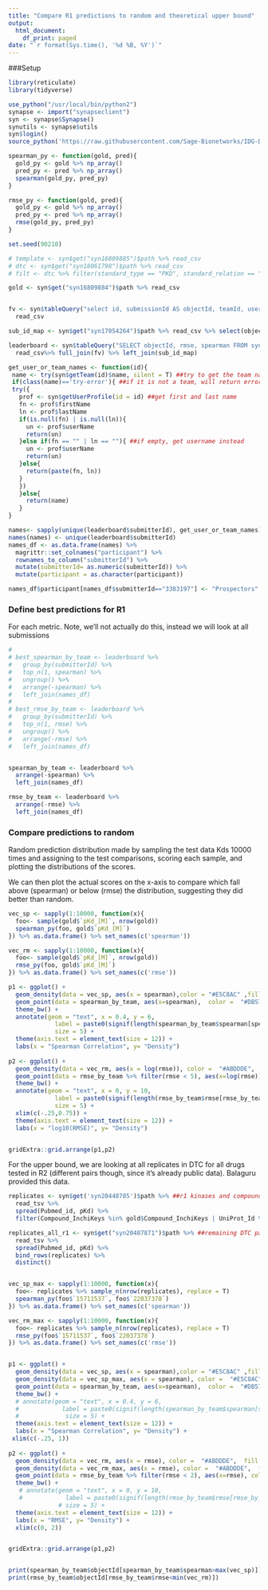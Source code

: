 ```yaml
---
title: "Compare R1 predictions to random and theoretical upper bound"
output:
  html_document:
    df_print: paged
date: "`r format(Sys.time(), '%d %B, %Y')`"
---
```


###Setup

```r
library(reticulate)
library(tidyverse)

use_python("/usr/local/bin/python2")
synapse <- import("synapseclient")
syn <- synapse$Synapse()
synutils <- synapse$utils
syn$login()
source_python('https://raw.githubusercontent.com/Sage-Bionetworks/IDG-DREAM-Drug-Kinase-Challenge/master/round1b/score/bin/evaluation_metrics_python2.py')

spearman_py <- function(gold, pred){
  gold_py <- gold %>% np_array()
  pred_py <- pred %>% np_array()
  spearman(gold_py, pred_py)
}

rmse_py <- function(gold, pred){
  gold_py <- gold %>% np_array()
  pred_py <- pred %>% np_array()
  rmse(gold_py, pred_py)
}

set.seed(90210)

# template <- syn$get("syn16809885")$path %>% read_csv
# dtc <- syn$get("syn18061798")$path %>% read_csv
# filt <- dtc %>% filter(standard_type == "PKD", standard_relation == "=")

gold <- syn$get("syn16809884")$path %>% read_csv


fv <- syn$tableQuery("select id, submissionId AS objectId, teamId, userId from syn17051994", includeRowIdAndRowVersion = F)$filepath %>%
  read_csv

sub_id_map <- syn$get("syn17054264")$path %>% read_csv %>% select(objectId, submitterId)

leaderboard <- syn$tableQuery("SELECT objectId, rmse, spearman FROM syn17054253", includeRowIdAndRowVersion = F)$filepath %>% 
  read_csv%>% full_join(fv) %>% left_join(sub_id_map)

get_user_or_team_names <- function(id){
 name <- try(syn$getTeam(id)$name, silent = T) ##try to get the team name from id 
 if(class(name)=='try-error'){ ##if it is not a team, will return error, so then try to get user profile
 try({
   prof <- syn$getUserProfile(id = id) ##get first and last name
   fn <- prof$firstName
   ln <- prof$lastName
   if(is.null(fn) | is.null(ln)){
     un <- prof$userName
     return(un) 
   }else if(fn == "" | ln == ""){ ##if empty, get username instead
     un <- prof$userName
     return(un)
   }else{
     return(paste(fn, ln))
   }
   })
   }else{
     return(name)
   }
}

names<- sapply(unique(leaderboard$submitterId), get_user_or_team_names)
names(names) <- unique(leaderboard$submitterId)
names_df <- as.data.frame(names) %>% 
  magrittr::set_colnames("participant") %>% 
  rownames_to_column("submitterId") %>% 
  mutate(submitterId= as.numeric(submitterId)) %>% 
  mutate(participant = as.character(participant))

names_df$participant[names_df$submitterId=="3383197"] <- "Prospectors"


```

### Define best predictions for R1

For each metric.
Note, we'll not actually do this, instead we will look at all submissions

```r
# 
# best_spearman_by_team <- leaderboard %>%
#   group_by(submitterId) %>%
#   top_n(1, spearman) %>%
#   ungroup() %>%
#   arrange(-spearman) %>% 
#   left_join(names_df) 
# 
# best_rmse_by_team <- leaderboard %>%
#   group_by(submitterId) %>%
#   top_n(1, rmse) %>%
#   ungroup() %>%
#   arrange(-rmse) %>% 
#   left_join(names_df) 


spearman_by_team <- leaderboard %>%
  arrange(-spearman) %>%
  left_join(names_df)

rmse_by_team <- leaderboard %>%
  arrange(-rmse) %>%
  left_join(names_df)

```

### Compare predictions to random 

Random prediction distribution made by sampling the test data Kds 10000 times and assigning to the test comparisons, scoring each sample, and plotting the distributions of the scores. 

We can then plot the actual scores on the x-axis to compare which fall above (spearman) or below (rmse) the distribution, suggesting they did better than random. 

```r
vec_sp <- sapply(1:10000, function(x){
  foo<- sample(gold$`pKd_[M]`, nrow(gold))
  spearman_py(foo, gold$`pKd_[M]`)
}) %>% as.data.frame() %>% set_names(c('spearman'))

vec_rm <- sapply(1:10000, function(x){
  foo<- sample(gold$`pKd_[M]`, nrow(gold))
  rmse_py(foo, gold$`pKd_[M]`) 
}) %>% as.data.frame() %>% set_names(c('rmse'))

p1 <- ggplot() +
  geom_density(data = vec_sp, aes(x = spearman),color = "#E5C8AC" ,fill = "#E5C8AC", alpha = .5 , bw = "sj") +
  geom_point(data = spearman_by_team, aes(x=spearman),  color =  "#DB5700",  y = 0) +
  theme_bw() + 
  annotate(geom = "text", x = 0.4, y = 6,
             label = paste0(signif(length(spearman_by_team$spearman[spearman_by_team$spearman>max(vec_sp)])/length(spearman_by_team$rmse)*100, 2), "% of submissions \nbetter than random") ,
             size = 5) +
  theme(axis.text = element_text(size = 12)) +
  labs(x = "Spearman Correlation", y= "Density")
  
p2 <- ggplot() +
  geom_density(data = vec_rm, aes(x = log(rmse)), color =  "#ABDDDE",  fill = "#ABDDDE", alpha = .5, bw = "sj") +
  geom_point(data = rmse_by_team %>% filter(rmse < 5), aes(x=log(rmse)), color = "#046C9A", y = 0) +
  theme_bw() + 
  annotate(geom = "text", x = 0, y = 10,
             label = paste0(signif(length(rmse_by_team$rmse[rmse_by_team$rmse<min(vec_rm)])/length(rmse_by_team$rmse)*100, 2), "% of submissions \nbetter than random") ,
             size = 5) +
  xlim(c(-.25,0.75)) +
  theme(axis.text = element_text(size = 12)) +
  labs(x = "log10(RMSE)", y= "Density")


gridExtra::grid.arrange(p1,p2)

```

For the upper bound, we are looking at all replicates in DTC for all drugs tested in R2 (different pairs though, since it's already public data). Balaguru provided this data.

```r
replicates <- syn$get('syn20448785')$path %>% ##r1 kinases and compounds from r2 data
  read_tsv %>% 
  spread(Pubmed_id, pKd) %>% 
  filter(Compound_InchiKeys %in% gold$Compound_InchiKeys | UniProt_Id %in% gold$UniProt_Id)

replicates_all_r1 <- syn$get("syn20487871")$path %>% ##remaining DTC pairs provided seperately
  read_tsv %>% 
  spread(Pubmed_id, pKd) %>% 
  bind_rows(replicates) %>% 
  distinct()


vec_sp_max <- sapply(1:10000, function(x){
  foo<- replicates %>% sample_n(nrow(replicates), replace = T)
  spearman_py(foo$`15711537`, foo$`22037378`)
}) %>% as.data.frame() %>% set_names(c('spearman'))

vec_rm_max <- sapply(1:10000, function(x){
  foo<- replicates %>% sample_n(nrow(replicates), replace = T)
  rmse_py(foo$`15711537`, foo$`22037378`)
}) %>% as.data.frame() %>% set_names(c('rmse'))


p1 <- ggplot() +
  geom_density(data = vec_sp, aes(x = spearman),color = "#E5C8AC" ,fill = "#E5C8AC", alpha = .2 , bw = "sj") +
  geom_density(data = vec_sp_max, aes(x = spearman), color =  "#E5C8AC",  fill = "#E5C8AC", alpha = .9, bw = "sj") +
  geom_point(data = spearman_by_team, aes(x=spearman),  color =  "#DB5700",  y = 0) +
  theme_bw() + 
  # annotate(geom = "text", x = 0.4, y = 6,
  #            label = paste0(signif(length(spearman_by_team$spearman[spearman_by_team$spearman>max(vec_sp)])/length(spearman_by_team$rmse)*100, 2), "% of submissions \nbetter than random") ,
  #             size = 5) +
  theme(axis.text = element_text(size = 12)) +
  labs(x = "Spearman Correlation", y= "Density") +
 xlim(c(-.25, 1))
  
p2 <- ggplot() +
  geom_density(data = vec_rm, aes(x = rmse), color =  "#ABDDDE",  fill = "#ABDDDE", alpha = .2, bw = "sj") +
  geom_density(data = vec_rm_max, aes(x = rmse), color =  "#ABDDDE",  fill = "#ABDDDE", alpha = .9, bw = "sj") +
  geom_point(data = rmse_by_team %>% filter(rmse < 2), aes(x=rmse), color = "#046C9A", y = 0) +
  theme_bw() + 
   # annotate(geom = "text", x = 0, y = 10,
   #            label = paste0(signif(length(rmse_by_team$rmse[rmse_by_team$rmse<min(vec_rm)])/length(rmse_by_team$rmse)*100, 2), "% of submissions \nbetter than random") ,
              # size = 5) +
  theme(axis.text = element_text(size = 12)) +
  labs(x = "RMSE", y= "Density") +
  xlim(c(0, 2))


gridExtra::grid.arrange(p1,p2)


print(spearman_by_team$objectId[spearman_by_team$spearman>max(vec_sp)]) 
print(rmse_by_team$objectId[rmse_by_team$rmse<min(vec_rm)]) 


```

